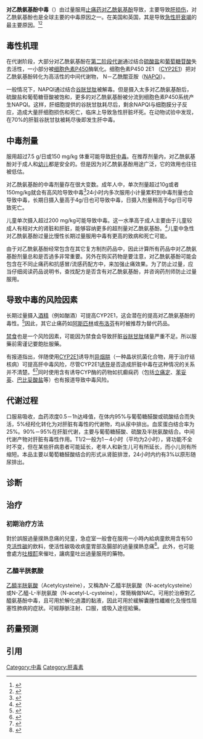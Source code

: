 {{expand|time=2015-10-13T19:16:55+00:00}}
{{medical}}
{{Infobox medical condition (new)
| name            = 对乙酰氨基酚中毒
| synonyms        = 對乙酰氨基酚毒性，撲熱息痛毒性，對乙酰氨基酚中毒，對乙酰氨基酚過量，對乙酰氨基酚過量，泰諾毒性
| image           = Paracetamol-skeletal.svg
| caption         = [[对乙酰氨基酚|对乙酰氨基酚]]
| field           = [[毒理学|毒理学]]
| symptoms        = '''前期''': 无，或者 倦怠, [[腹痛|腹痛]], [[恶心|恶心]]<ref name=Yoon2016>{{cite journal|last1=Yoon|first1=E|last2=Babar|first2=A|last3=Choudhary|first3=M|last4=Kutner|first4=M|last5=Pyrsopoulos|first5=N|title=Acetaminophen-Induced Hepatotoxicity: a Comprehensive Update.|journal=Journal of clinical and translational hepatology|date=2016-06-28|volume=4|issue=2|pages=131–42|pmid=27350943|doi=10.14218/jcth.2015.00052|pmc=4913076}}</ref><br>'''中期''': [[黄疸|黄疸]], {{link-ja|血液凝固障害}}, [[肝性脑病|肝性脑病]]<ref name=Yoon2016/>
| complications   = [[肾功能衰竭|肾功能衰竭]], [[胰腺炎|胰腺炎]], [[低血糖|低血糖]]综合症, [[乳酸|乳酸]]堆积.<ref name=Yoon2016/>
| onset           = 24小时后><ref name=Fer2017>{{cite book|last1=Ferri|first1=Fred F.|title=Ferri's Clinical Advisor 2017 E-Book: 5 Books in 1|date=2016|publisher=Elsevier Health Sciences|isbn=9780323448383|page=11|url=https://books.google.com/books?id=rRhCDAAAQBAJ&pg=PA11|accessdate=2017-07-06|language=en|deadurl=no|archiveurl=https://web.archive.org/web/20190608145046/https://books.google.com/books?id=rRhCDAAAQBAJ&pg=PA11|archivedate=2019-06-08}}</ref>
| duration        = 
| types           = 
| causes          = 服用对乙酰氨基酚 7 g以上（通常）<ref name=Wool2017>{{cite book|last1=Woolley|first1=David|last2=Woolley|first2=Adam|title=Practical Toxicology: Evaluation, Prediction, and Risk, Third Edition|date=2017|publisher=CRC Press|isbn=9781498709309|page=330|url=https://books.google.com/books?id=UiBdDgAAQBAJ&pg=PA330|accessdate=2017-07-05|language=en|deadurl=no|archiveurl=https://web.archive.org/web/20190612124504/https://books.google.com/books?id=UiBdDgAAQBAJ&pg=PA330|archivedate=2019-06-12}}</ref><ref name=Fer2017/>
| risks           = [[酗酒|酗酒]], [[营养不良|营养不良]], 其他种类的药物<ref name=Fer2017/>
| diagnosis       = 使用时间之后血液中含量超标<ref name=Fer2017/>
| differential    = [[酗酒|酗酒]], [[病毒性肝炎|病毒性肝炎]], [[肠胃炎|肠胃炎]]<ref name=Fer2017/>
| prevention      = 
| treatment       = [[活性炭疗法|活性炭疗法]], [[乙酰半胱氨酸|乙酰半胱氨酸]], [[肝移植|肝移植]]<ref name=Fer2017/><ref name=Yoon2016/>
| medication      = 
| prognosis       = 
| frequency       = >100,000 每年 (美国)<ref name=Fer2017/>
| deaths          = 约 ~0.1%<ref name=Fer2017/>
}}
'''对乙酰氨基酚中毒'''（{{lang-en|Paracetamol toxicity}}）由过量服用[[止痛药|止痛药]][[对乙酰氨基酚|对乙酰氨基酚]]导致，主要导致[[肝损伤|肝损伤]]，对乙酰氨基酚也是全球主要的中毒原因之一。在美国和英国，其是导致[[急性肝衰竭|急性肝衰竭]]的最主要原因。<ref name="Larson">{{cite journal |author=Larson AM, Polson J, Fontana RJ, Davern TJ, Lalani E, Hynan LS, Reisch JS, Schiødt FV, Ostapowicz G, Shakil AO, Lee WM; Acute Liver Failure Study Group. |title=Acetaminophen-induced acute liver failure: results of a United States multicenter, prospective study |journal=Hepatology (Baltimore, Md.) |volume=42 |issue=6 |pages=1364–72 |date=December 2005 |pmid=16317692 |doi=10.1002/hep.20948 |url=}}</ref><ref name="Ryder">{{cite journal |author=Ryder SD, Beckingham IJ |title=Other causes of parenchymal liver disease |journal=BMJ (Clinical research ed.) |volume=322 |issue=7281 |pages=290–2 |date=February 2001 |pmid=11157536 |pmc=1119531 |doi=10.1136/bmj.322.7281.290 |url=http://bmj.com/cgi/pmidlookup?view=long&pmid=11157536 |access-date=2015-10-13 |archive-date=2019-12-08 |archive-url=https://web.archive.org/web/20191208073918/http://bmj.com/cgi/pmidlookup?view=long&pmid=11157536 |dead-url=no }}</ref>

==毒性机理==
在代谢阶段，大部分对乙酰氨基酚在[[药物代谢#阶段Ivs.阶段II|第二阶段代谢]]通过结合[[硫酸盐|硫酸盐]]和[[葡萄糖苷酸|葡萄糖苷酸]]失去活性，一小部分被[[细胞色素P450|细胞色素P450]]酶氧化。细胞色素P450 2E1 （[[CYP2E1|CYP2E1]]）把对乙酰氨基酚转化为高活性的中间代谢物， N－乙酰醌亚胺（[[NAPQI|NAPQI]]）。

一般情况下，NAPQI通过结合[[谷胱甘肽|谷胱甘肽]]被解毒。但是摄入太多对乙酰氨基酚后，硫酸盐和葡萄糖苷酸被饱和，更多的对乙酰氨基酚被分流到细胞色素P450系统产生NAPQI。这样，肝细胞提供的谷胱甘肽耗尽后，剩余NAPQI与细胞膜分子反应，造成大量肝细胞损伤和死亡，临床上导致急性肝脏坏死。在动物试验中发现，在70%的肝脏谷胱甘肽被耗尽後即发生肝中毒。

==中毒剂量==
服用超过7.5 g/日或150 mg/kg 体重可能导致[[肝中毒|肝中毒]]。在推荐剂量内，对乙酰氨基酚对于成人和[[幼儿|幼儿]]都是安全的。但是因为对乙酰氨基酚用途广泛，它的效用也往往被低估。

对乙酰氨基酚的中毒剂量存在很大变数。成年人中，单次剂量超过10g或者150mg/kg就会有高风险导致中毒<ref name="clintox2006-dart">{{cite journal | author=Dart RC, Erdman AR, Olson KR, Christianson G, Manoguerra AS, Chyka PA, Caravati EM, Wax PM, Keyes DC, Woolf AD, Scharman EJ, Booze LL, Troutman WG; 美国毒品控制中心协会. | title=Acetaminophen poisoning: an evidence-based consensus guideline for out-of- hospital management. | journal=Clin Toxicol (Phila) | year=2006年 | pages=1-18页 | volume=第44卷 | issue=1期 | id=PMID 16496488}}</ref>24小时内多次服用小计量累积到中毒剂量也会导致中毒，长期日摄入量高于4g/日也可导致中毒，日摄入剂量稍高于6g/日可导致死亡。

儿童单次摄入超过200 mg/kg可能导致中毒。这一水準高于成人主要由于儿童较成人有相对大的肾脏和肝脏，能够容纳更多的超剂量对乙酰氨基酚。<ref name="clintox2004-tenenbein">{{cite journal | author = Tenenbein M | title = Acetaminophen: the 150 mg/kg myth. | journal = J Toxicol Clin Toxicol | volume = 第42卷 | issue = 2期 | pages = 145-8页 | year = 2004年 | id = PMID 15214618}}</ref>儿童中急性对乙酰氨基酚过量比慢性长期过量服用中毒有更高的致病和死亡可能。

由于对乙酰氨基酚经常包含在其它复方制剂药品中，因此计算所有药品中对乙酰氨基酚剂量总和是否過多非常重要。另外在购买药物是要注意，对乙酰氨基酚可能会包含在不同止痛药和抗感冒/流感药配方中，来加强止痛效果。为了防止过量，应当仔细阅读药品说明书，查找配方是否含有对乙酰氨基酚，并咨询药剂师防止过量服用。

==导致中毒的风险因素==
长期过量摄入[[乙醇|酒精]]（例如酗酒）可提高CYP2E1，这会潜在的提高对乙酰氨基酚的毒性。<ref name="Hepatology1995-Zimmerman">{{cite journal | author=Zimmerman HJ, Maddrey WC | title=Acetaminophen (paracetamol) hepatotoxicity with regular intake of alcohol: analysis of instances of therapeutic misadventure | journal=Hepatology | year=1995年 | pages=767-73页 | volume=第22卷 | issue=3期 | id=PMID 7657281}}</ref>因此，其它止痛药如[[阿斯匹林|阿斯匹林]]或[[布洛芬|布洛芬]]有时被推荐为替代药品。

[[禁食|禁食]]也是一个风险因素，可能因为禁食会导致肝脏[[谷胱甘肽|谷胱甘肽]]储量严重不足。所以服藥前需谨记要飽肚服藥。

有报道指出，伴随使用[[CYP2E1|CYP2E1]]诱导剂[[异烟肼|异烟肼]]（一种晶状抗菌化合物，用于治疗结核病）可提高肝中毒风险，尽管CYP2E1[[酶的诱导和抑制|诱导]]是否造成肝脏中毒在这种情况的关系并不清楚。<ref name="AmJGastroenterol1993-Crippin">{{cite journal | author=Crippin JS | title=Acetaminophen hepatotoxicity: potentiation by isoniazid | journal=Am J Gastroenterol | year=1993年 | pages=590-2页 | volume=第88卷 | issue=4期 | id=PMID 8470644}}</ref><ref name="Chest1994-Nolan">{{cite journal | author=Nolan CM, Sandblom RE, Thummel KE, Slattery JT, Nelson SD | title=Hepatotoxicity associated with acetaminophen usage in patients receiving multiple drug therapy for tuberculosis | journal=Chest | year=1994年 | pages=408-11页 | volume=105卷 | issue=2期 | id=PMID 7508362}}</ref>同时使用含有诱导CYP酶的药物如抗癫痫药（包括[[立痛定|立痛定]]、[[苯妥英|苯妥英]]、[[巴比妥酸盐|巴比妥酸盐]]等）也有报道导致中毒风险。

==代谢过程==
口服易吸收，血药浓度0.5－1h达峰值，在体内95%与葡萄糖醛酸或硫酸结合而失活，5%经羟化转化为对肝脏有毒性的代谢物，均从尿中排出。血浆蛋白结合率为25%。90%－95%在肝脏代谢，主要与葡萄糖醛酸、硫酸及半胱氨酸结合。中间代谢产物对肝脏有毒性作用。T1/2一般为1－4小时（平均为2小时），肾功能不全时不变，但在某些肝病患者可能延长，老年人和新生儿可有所延长，而小儿则有所缩短。本品主要以葡萄糖醛酸结合的形式从肾脏排泄，24小时内约有3%以原形随尿排出。

==诊断==
==治疗==
===初期治疗方法===
對於誤服過量撲熱息痛的兒童，急症室一般會在服用一小時內給病童飲用含有50克[[活性碳|活性碳]]的飲料，使活性碳吸收病童胃部及腸部的過量撲熱息痛<ref>{{cite episode |url=http://www.channel4.com/programmes/superfoods-the-real-story/videos/all/s1-ep2-ever-tried-a-charcoal-drink/4339775693001 |title=Super Foods: The Real Story |season=1 |episode=2 |accessdate=2017-03-23 |channel=TVB Pearl |network=[[TVB|TVB]] |archive-date=2017-03-23 |archive-url=https://web.archive.org/web/20170323235514/http://www.channel4.com/programmes/superfoods-the-real-story/videos/all/s1-ep2-ever-tried-a-charcoal-drink/4339775693001 |dead-url=no }}</ref>。此外，也可能會處方[[吐根酊|吐根酊]]來催吐，讓病童吐出過量服用的藥物。

===乙醯半胱氨酸===
[[乙醯半胱氨酸|乙醯半胱氨酸]]（Acetylcysteine），又稱為N-乙醯半胱氨酸（N-acetylcysteine）或N-乙醯-L-半胱氨酸（N-acetyl-L-cysteine），常簡稱做NAC。可用於治療對乙醯氨基酚中毒，且可用於解化過濃的黏液，因此可用於緩解囊腫性纖維化及慢性阻塞性肺病的症狀。可經靜脈注射、口服，或吸入途徑給藥。

==药量预测==

==引用==
{{reflist}}

[[Category:中毒|Category:中毒]]
[[Category:肝毒素|Category:肝毒素]]